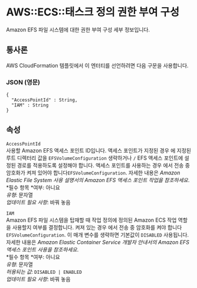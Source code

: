 # AWS::ECS::태스크 정의 권한 부여 구성

Amazon EFS 파일 시스템에 대한 권한 부여 구성 세부 정보입니다.

## 통사론

AWS CloudFormation 템플릿에서 이 엔터티를 선언하려면 다음 구문을 사용합니다.

### JSON (영문)

```
{
  "AccessPointId" : String,
  "IAM" : String
}
```

## 속성

`AccessPointId`  
사용할 Amazon EFS 액세스 포인트 ID입니다. 액세스 포인트가 지정된 경우 에 지정된 루트 디렉터리 값을 `EFSVolumeConfiguration` 생략하거나 `/` EFS 액세스 포인트에 설정된 경로를 적용하도록 설정해야 합니다. 액세스 포인트를 사용하는 경우 에서 전송 중 암호화가 켜져 있어야 합니다`EFSVolumeConfiguration`. 자세한 내용은 _Amazon Elastic File System 사용 설명서의 Amazon EFS 액세스 포인트 작업을 참조하세요_.  
*필수 항목 *여부: 아니요  
_유형_: 문자열  
_업데이트 필요 사항_: 바꿔 놓음

`IAM`  
Amazon EFS 파일 시스템을 탑재할 때 작업 정의에 정의된 Amazon ECS 작업 역할을 사용할지 여부를 결정합니다. 켜져 있는 경우 에서 전송 중 암호화를 켜야 합니다`EFSVolumeConfiguration`. 이 매개 변수를 생략하면 기본값이 `DISABLED` 사용됩니다. 자세한 내용은 _Amazon Elastic Container Service 개발자 안내서의 Amazon EFS 액세스 포인트 사용을 참조하세요_.  
*필수 항목 *여부: 아니요  
_유형_: 문자열  
_허용되는 값_: `DISABLED | ENABLED`  
_업데이트 필요 사항_: 바꿔 놓음

